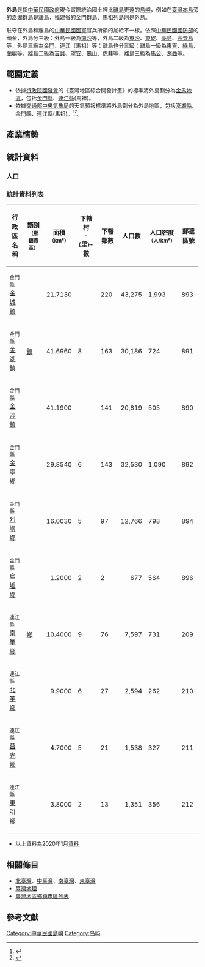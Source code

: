 '''外島'''是指[[中華民國政府|中華民國政府]]現今實際統治國土裡比[[離島|離島]]更遠的[[島嶼|島嶼]]，例如在[[臺灣|臺灣本島]]旁的[[澎湖群島|澎湖群島]]是離島，[[福建省_(中華民國)|福建省]]的[[金門縣|金門群島]]、[[馬祖列島|馬祖列島]]則是外島。{{來源請求|reason=是否有法條依據?}}

駐守在外島和離島的[[中華民國國軍|中華民國國軍]]官兵所領的加給不一樣。依照[[中華民國國防部|中華民國國防部]]的頒令，外島分三級：外島一級為[[南沙群島|南沙]]等，外島二級為[[東沙群島|東沙]]、[[東碇島|東碇]]、[[亮島|亮島]]、[[高登島|高登島]]等，外島三級為[[金門縣|金門]]、[[連江縣_(中華民國)|連江]]（馬祖）等；離島也分三級：離島一級為[[東吉嶼|東吉]]、[[綠島鄉|綠島]]、[[蘭嶼|蘭嶼]]等，離島二級為[[吉貝嶼|吉貝]]、[[望安鄉|望安]]、[[龜山島|龜山]]、[[虎井嶼|虎井]]等，離島三級為[[馬公市|馬公]]、[[湖西鄉|湖西]]等。

==範圍定義==
*依據[[中華民國國家發展委員會|行政院國發會]]的《臺灣地區綜合開發計畫》的標準將外島劃分為[[福建省_(中華民國)|金馬地區]]，包括[[金門縣|金門縣]]、[[連江縣_(中華民國)|連江縣]](馬祖)。
*依據[[交通部中央氣象局|交通部中央氣象局]]的天氣預報標準將外島劃分為外島地區，包括[[澎湖縣|澎湖縣]]、[[金門縣|金門縣]]、[[連江縣_(中華民國)|連江縣]]([[馬祖|馬祖]])。<ref>{{Cite web |url=http://www.cwb.gov.tw/V7/life/ |title=中央氣象局－氣象 |access-date=2013-11-19 |archive-url=https://web.archive.org/web/20120510201645/http://www.cwb.gov.tw/V7/life/ |archive-date=2012-05-10 |dead-url=yes }}</ref><ref>{{Cite web |url=http://tw.weather.yahoo.com/today.html |title=Yahoo奇摩－氣象 |accessdate=2013-11-19 |archive-date=2013-03-22 |archive-url=https://web.archive.org/web/20130322161724/http://tw.weather.yahoo.com/today.html |dead-url=no }}</ref>。

==產業情勢==
{{章節擴充}}

== 統計資料 ==
=== 人口 ===
{{章節擴充}}

=== 統計資料列表 ===
{| class="wikitable sortable" 
! 行政區名稱<br> !! 類別<br><small>（鄉鎮市區）</small> !!  面積<br><small>（km²）</small> !! 下轄村<br>-{里}-數 !! 下轄鄰數 !! 人口數 !! 人口密度<br><small>（人/km²）!! 郵遞區號
|-align=center
|<small>金門縣</small>[[金城鎮_(金門縣)|金城鎮]]||rowspan=3|[[鎮_(中華民國)|鎮]]||align=right|21.7130||rowspan=3|8||220||align=right|43,275||1,993||893
|-align=center
|<small>金門縣</small>[[金湖鎮|金湖鎮]]||align=right|41.6960||163||align=right|30,186||724||891
|-align=center
|<small>金門縣</small>[[金沙鎮_(金門縣)|金沙鎮]]||align=right|41.1900||141||align=right|20,819||505||890
|-align=center
|<small>金門縣</small>[[金寧鄉|金寧鄉]]||rowspan=7|[[鄉_(中華民國)|鄉]]||align=right|29.8540||6||143||align=right|32,530||1,090||892
|-align=center
|<small>金門縣</small>[[烈嶼鄉|烈嶼鄉]]||align=right|16.0030||5||97||align=right|12,766||798||894
|-align=center
|<small>金門縣</small>[[烏坵鄉|烏坵鄉]]||align=right|1.2000||2||2||align=right|677||564||896
|-align=center
|<small>連江縣</small>[[南竿鄉|南竿鄉]]||align=right|10.4000||9||76||align=right|7,597||731||209
|-align=center
|<small>連江縣</small>[[北竿鄉|北竿鄉]]||align=right|9.9000||6||27||align=right|2,594||262||210
|-align=center
|<small>連江縣</small>[[莒光鄉|莒光鄉]]||align=right|4.7000||5||21||align=right|1,538||327||211
|-align=center
|<small>連江縣</small>[[東引鄉|東引鄉]]||align=right|3.8000||2||13||align=right|1,351||356||212
|}
*以上資料為2020年1月[http://www.ris.gov.tw/zh_TW/346 資料]{{Wayback|url=http://www.ris.gov.tw/zh_TW/346 |date=20171216064040 }}

== 相關條目 ==
*[[北臺灣|北臺灣]]、[[中臺灣|中臺灣]]、[[南臺灣|南臺灣]]、[[東臺灣|東臺灣]]
*[[台灣地理|臺灣地理]]
*[[中華民國臺灣地區鄉鎮市區列表|臺灣地區鄉鎮市區列表]]

== 參考文獻 ==
{{reflist}}
{{中華民國自由地區地理區劃}}
[[Category:中華民國島嶼|Category:中華民國島嶼]]
[[Category:岛屿|Category:岛屿]]